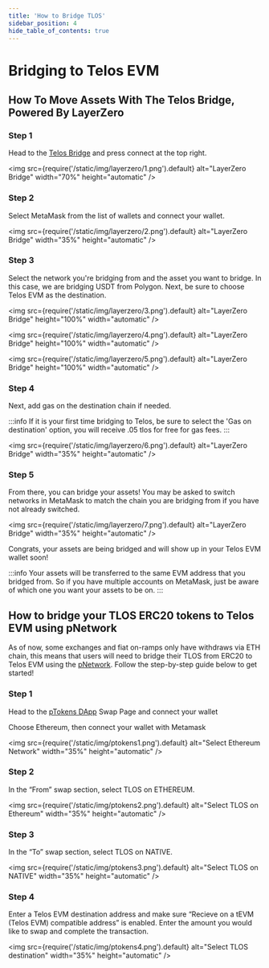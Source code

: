 ---
title: 'How to Bridge TLOS'
sidebar_position: 4
hide_table_of_contents: true
---

# Bridging to Telos EVM

## How To Move Assets With The Telos Bridge, Powered By LayerZero

### Step 1

Head to the [Telos Bridge](https://bridge.telos.net/) and press connect at the top right.

<img
    src={require('/static/img/layerzero/1.png').default}
    alt="LayerZero Bridge"
    width="70%"
    height="automatic"
/>

### Step 2

Select MetaMask from the list of wallets and connect your wallet.

<img
    src={require('/static/img/layerzero/2.png').default}
    alt="LayerZero Bridge"
    width="35%"
    height="automatic"
/>

### Step 3

Select the network you're bridging from and the asset you want to bridge. In this case, we are bridging USDT from Polygon.  Next, be sure to choose Telos EVM as the destination.

<div class="three-pics-display">

<img
    src={require('/static/img/layerzero/3.png').default}
    alt="LayerZero Bridge"
    height="100%"
    width="automatic"
/>

<img
    src={require('/static/img/layerzero/4.png').default}
    alt="LayerZero Bridge"
    height="100%"
    width="automatic"
/>

<img
    src={require('/static/img/layerzero/5.png').default}
    alt="LayerZero Bridge"
    height="100%"
    width="automatic"
/>

</div>

### Step 4

Next, add gas on the destination chain if needed.

:::info
If it is your first time bridging to Telos, be sure to select the 'Gas on destination' option, you will receive .05 tlos for free for gas fees.
:::

<img
    src={require('/static/img/layerzero/6.png').default}
    alt="LayerZero Bridge"
    width="35%"
    height="automatic"
/>

### Step 5

From there, you can bridge your assets! You may be asked to switch networks in MetaMask to match the chain you are bridging from if you have not already switched.

<img
    src={require('/static/img/layerzero/7.png').default}
    alt="LayerZero Bridge"
    width="35%"
    height="automatic"
/>

Congrats, your assets are being bridged and will show up in your Telos EVM wallet soon! 

:::info
Your assets will be transferred to the same EVM address that you bridged from. So if you have multiple accounts on MetaMask, just be aware of which one you want your assets to be on.
:::

## How to bridge your TLOS ERC20 tokens to Telos EVM using pNetwork

As of now, some exchanges and fiat on-ramps only have withdraws via ETH chain, this means that users will need to bridge their TLOS from ERC20 to Telos EVM using the [pNetwork](https://dapp.ptokens.io/#/swap). Follow the step-by-step guide below to get started!

### Step 1

Head to the [pTokens DApp](https://dapp.ptokens.io/#/swap) Swap Page and connect your wallet

Choose Ethereum, then connect your wallet with Metamask

<img
    src={require('/static/img/ptokens1.png').default}
    alt="Select Ethereum Network"
    width="35%"
    height="automatic"
/>

### Step 2

In the “From” swap section, select TLOS on ETHEREUM.

<img
    src={require('/static/img/ptokens2.png').default}
    alt="Select TLOS on Ethereum"
    width="35%"
    height="automatic"
/>

### Step 3

In the “To” swap section, select TLOS on NATIVE.

<img
    src={require('/static/img/ptokens3.png').default}
    alt="Select TLOS on NATIVE"
    width="35%"
    height="automatic"
/>

### Step 4 

Enter a Telos EVM destination address and make sure “Recieve on a tEVM (Telos EVM) compatible address” is enabled. Enter the amount you would like to swap and complete the transaction.

<img
    src={require('/static/img/ptokens4.png').default}
    alt="Select TLOS destination"
    width="35%"
    height="automatic"
/>
